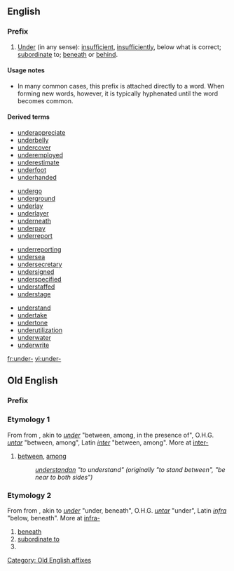 ==English==

===Prefix===
{{infl|en|prefix}}

# [[under|Under]] (in any sense): [[insufficient]], [[insufficiently]], below what is correct; [[subordinate]] to; [[beneath]] or [[behind]].

====Usage notes====
* In many common cases, this prefix is attached directly to a word. When forming new words, however, it is typically hyphenated until the word becomes common.

====Derived terms====
{{top4}}
* [[underappreciate]]
* [[underbelly]]
* [[undercover]]
* [[underemployed]]
* [[underestimate]]
* [[underfoot]]
* [[underhanded]]
{{mid4}}
* [[undergo]] <!-- maybe? -->
* [[underground]]
* [[underlay]]
* [[underlayer]]
* [[underneath]]
* [[underpay]]
* [[underreport]]
{{mid4}}
* [[underreporting]]
* [[undersea]]
* [[undersecretary]]
* [[undersigned]]
* [[underspecified]]
* [[understaffed]]
* [[understage]]
{{mid4}}
* [[understand]] <!-- maybe? -->
* [[undertake]] <!-- maybe? -->
* [[undertone]]
* [[underutilization]]
* [[underwater]]
* [[underwrite]]
{{bottom4}}

[[fr:under-]]
[[vi:under-]]


==Old English==

===Prefix===
{{infl|ang|prefix|cat=prefixes}}

===Etymology 1===
From {{proto|Germanic|under-|lang=ang}} from {{proto|Indo-European|nter-|between, among|lang=ang}}, akin to {{etyl|ang}} ''[[under]]'' "between, among, in the presence of", O.H.G. ''[[untar]]'' "between, among", Latin ''[[inter]]'' "between, among". More at [[inter-]]

# [[between]], [[among]]
#: ''[[understandan]] "to understand" (originally "to stand between", "be near to both sides")'' 
#: ''{{term|undersceotan|underscēotan|to intercept|lang=ang}}''

===Etymology 2===
From {{proto|Germanic|under-|lang=ang}} from {{proto|Indo-European|ndhero-|lower|lang=ang}}, akin to {{etyl|ang}} ''[[under]]'' "under, beneath", O.H.G. ''[[untar]]'' "under", Latin ''[[infra]]'' "below, beneath". More at [[infra-]]

# [[beneath]]
# [[subordinate to]]
# ''{{term|underling||underling, subordinate|lang=ang}}''

[[Category: Old English affixes]]